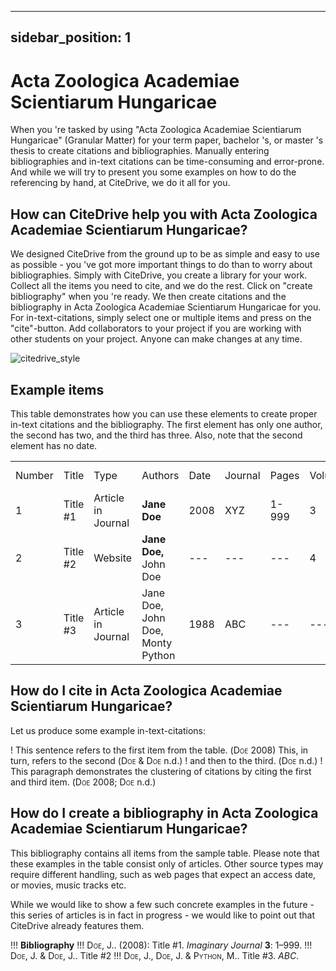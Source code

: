 
---
sidebar_position: 1
---

# Acta Zoologica Academiae Scientiarum Hungaricae

When you 're tasked by using "Acta Zoologica Academiae Scientiarum Hungaricae" (Granular Matter) for your term paper, bachelor 's, or master 's thesis to create citations and bibliographies.
Manually entering bibliographies and in-text citations can be time-consuming and error-prone. And while we will try to present you some examples on how to do the referencing by hand, at CiteDrive, we do it all for you.

<!---
## About  Acta Zoologica Academiae Scientiarum Hungaricae

* Title: Acta Zoologica Academiae Scientiarum Hungaricae
* Short Title (Id): Granular Matter)
* Authors: Acta Zoologica Academiae Scientiarum Hungaricae
* Download: Acta Zoologica Academiae Scientiarum Hungaricae
 --->

## How can CiteDrive help you with Acta Zoologica Academiae Scientiarum Hungaricae?

We designed CiteDrive from the ground up to be as simple and easy to use as possible - you 've got more important things to do than to worry about bibliographies. Simply with CiteDrive, you create a library for your work. Collect all the items you need to cite, and we do the rest. Click on "create bibliography" when you 're ready. We then create citations and the bibliography in Acta Zoologica Academiae Scientiarum Hungaricae for you. For in-text-citations, simply select one or multiple items and press on the "cite"-button. Add collaborators to your project if you are working with other students on your project. Anyone can make changes at any time.


![citedrive_style](images/acta-zoologica-academiae-scientiarum-hungaricae.svg "Choose Acta Zoologica Academiae Scientiarum Hungaricae in the CiteDrive App")


## Example items

This table demonstrates how you can use these elements to create proper in-text citations and the bibliography. The first element has only one author, the second has two, and the third has three. Also, note that the second element has no date.


<table>
  <tr>
   <td>Number
   </td>
   <td>Title
   </td>
   <td>Type
   </td>
   <td>Authors
   </td>
   <td>Date
   </td>
   <td>Journal
   </td>
   <td>Pages
   </td>
   <td>Volume
   </td>
   <td>Issue
   </td>
   <td>Access Date
   </td>
  </tr>
  <tr>
   <td>1
   </td>
   <td>Title #1
   </td>
   <td>Article in Journal
   </td>
   <td><strong>Jane Doe</strong>
   </td>
   <td>2008
   </td>
   <td>XYZ
   </td>
   <td>1-999
   </td>
   <td>3
   </td>
   <td>2
   </td>
   <td>--
   </td>
  </tr>
  <tr>
   <td>
2
   </td>
   <td>Title #2
   </td>
   <td>Website
   </td>
   <td><strong>Jane Doe, </strong>John Doe
   </td>
   <td>---
   </td>
   <td>---
   </td>
   <td>---
   </td>
   <td>4
   </td>
   <td>---
   </td>
   <td>2020-05-01
   </td>
  </tr>
  <tr>
   <td>3
   </td>
   <td>Title #3
   </td>
   <td>Article in Journal
   </td>
   <td>Jane Doe, John Doe, Monty Python
   </td>
   <td>1988
   </td>
   <td>ABC
   </td>
   <td>---
   </td>
   <td>---
   </td>
   <td>16
   </td>
   <td>---
   </td>
  </tr>
</table>



## How do I cite in  Acta Zoologica Academiae Scientiarum Hungaricae?

Let us produce some example in-text-citations:

! This sentence refers to the first item from the table. (<span style="font-variant:small-caps;">Doe</span> 2008) This, in turn, refers to the second (<span style="font-variant:small-caps;">Doe</span> &amp; <span style="font-variant:small-caps;">Doe</span> n.d.)
! and then to the third.  (<span style="font-variant:small-caps;">Doe</span> n.d.)
! This paragraph demonstrates the clustering of citations by citing the first and third item. (<span style="font-variant:small-caps;">Doe</span> 2008; <span style="font-variant:small-caps;">Doe</span> n.d.)



## How do I create a bibliography in Acta Zoologica Academiae Scientiarum Hungaricae?

This bibliography contains all items from the sample table. Please note that these examples in the table consist only of articles. Other source types may require different handling, such as web pages that expect an access date, or movies, music tracks etc.

While we would like to show a few such concrete examples in the future - this series of articles is in fact in progress - we would like to point out that CiteDrive already features them.


!!! **Bibliography**
!!! <span style="font-variant:small-caps;">Doe</span>, J.. (2008): Title #1. <i>Imaginary Journal</i> <b>3</b>: 1–999.
!!! <span style="font-variant:small-caps;">Doe</span>, J. &amp; <span style="font-variant:small-caps;">Doe</span>, J.. Title #2
!!! <span style="font-variant:small-caps;">Doe</span>, J., <span style="font-variant:small-caps;">Doe</span>, J. &amp; <span style="font-variant:small-caps;">Python</span>, M.. Title #3. <i>ABC</i>.


```
        